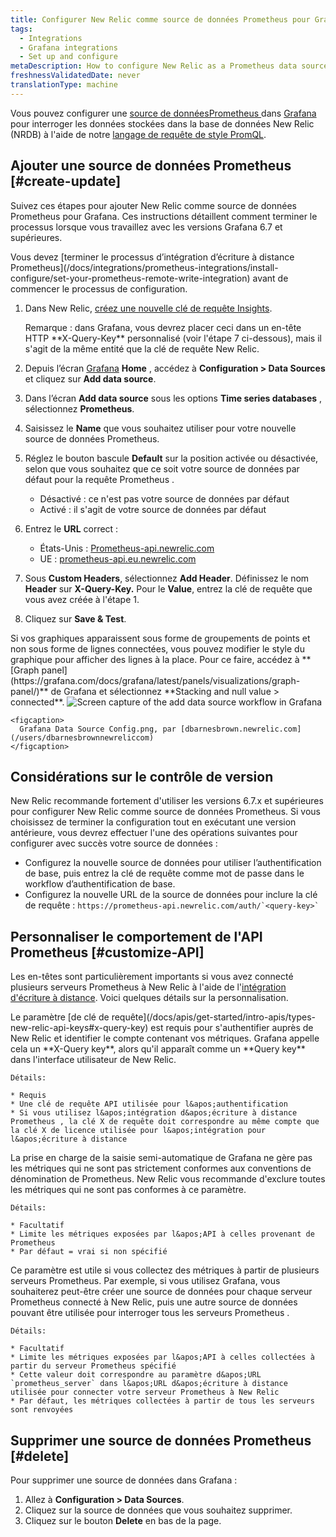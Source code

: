 ```yaml
---
title: Configurer New Relic comme source de données Prometheus pour Grafana
tags:
  - Integrations
  - Grafana integrations
  - Set up and configure
metaDescription: How to configure New Relic as a Prometheus data source for Grafana
freshnessValidatedDate: never
translationType: machine
---
```


Vous pouvez configurer une [source de donnéesPrometheus ](https://grafana.com/docs/grafana/latest/features/datasources/prometheus/)dans [Grafana](https://grafana.com/login) pour interroger les données stockées dans la base de données New Relic (NRDB) à l&apos;aide de notre [langage de requête de style PromQL](/docs/integrations/prometheus-integrations/view-query-data/supported-promql-features).

## Ajouter une source de données Prometheus [#create-update]

Suivez ces étapes pour ajouter New Relic comme source de données Prometheus pour Grafana. Ces instructions détaillent comment terminer le processus lorsque vous travaillez avec les versions Grafana 6.7 et supérieures.

<Callout variant="important">
  Vous devez [terminer le processus d’intégration d’écriture à distance Prometheus](/docs/integrations/prometheus-integrations/install-configure/set-your-prometheus-remote-write-integration) avant de commencer le processus de configuration.
</Callout>

1. Dans New Relic, [créez une nouvelle clé de requête Insights](/docs/apis/intro-apis/new-relic-api-keys/#insights-query-key).

   <Callout variant="important">
     Remarque : dans Grafana, vous devrez placer ceci dans un en-tête HTTP <DNT>**X-Query-Key**</DNT> personnalisé (voir l&apos;étape 7 ci-dessous), mais il s&apos;agit de la même entité que la clé de requête New Relic.
   </Callout>

2. Depuis l’écran [Grafana](https://grafana.com/login) <DNT>**Home**</DNT> , accédez à <DNT>**Configuration &gt; Data Sources**</DNT> et cliquez sur <DNT>**Add data source**</DNT>.

3. Dans l’écran <DNT>**Add data source**</DNT> sous les options <DNT>**Time series databases**</DNT> , sélectionnez <DNT>**Prometheus**</DNT>.

4. Saisissez le <DNT>**Name**</DNT> que vous souhaitez utiliser pour votre nouvelle source de données Prometheus.

5. Réglez le bouton bascule <DNT>**Default**</DNT> sur la position activée ou désactivée, selon que vous souhaitez que ce soit votre source de données par défaut pour la requête Prometheus .

   * Désactivé : ce n&apos;est pas votre source de données par défaut
   * Activé : il s&apos;agit de votre source de données par défaut

6. Entrez le <DNT>**URL**</DNT> correct :

   * États-Unis : [Prometheus-api.newrelic.com](https://prometheus-api.newrelic.com)
   * UE : [prometheus-api.eu.newrelic.com](https://prometheus-api.eu.newrelic.com)

7. Sous <DNT>**Custom Headers**</DNT>, sélectionnez <DNT>**Add Header**</DNT>. Définissez le nom <DNT>**Header**</DNT> sur <DNT>**X-Query-Key.**</DNT> Pour le <DNT>**Value**</DNT>, entrez la clé de requête que vous avez créée à l&apos;étape 1.

8. Cliquez sur <DNT>**Save &amp; Test**</DNT>.

<Callout variant="tip">
  Si vos graphiques apparaissent sous forme de groupements de points et non sous forme de lignes connectées, vous pouvez modifier le style du graphique pour afficher des lignes à la place. Pour ce faire, accédez à <DNT>**[Graph panel](https://grafana.com/docs/grafana/latest/panels/visualizations/graph-panel/)**</DNT> de Grafana et sélectionnez <DNT>**Stacking and null value &gt; connected**</DNT>.
</Callout>

<CollapserGroup>
  <Collapser id="" title="Exemple d'image de configuration">
    <img title="Configure New Relic as a Prometheus data source for Grafana" alt="Screen capture of the add data source workflow in Grafana" src="/images/more-integrations_screenshot-crop_grafana-data-source-config.webp" />

    <figcaption>
      Grafana Data Source Config.png, par [dbarnesbrown.newrelic.com](/users/dbarnesbrownnewreliccom)
    </figcaption>
  </Collapser>
</CollapserGroup>

<InstallFeedback />

## Considérations sur le contrôle de version

New Relic recommande fortement d&apos;utiliser les versions 6.7.x et supérieures pour configurer New Relic comme source de données Prometheus. Si vous choisissez de terminer la configuration tout en exécutant une version antérieure, vous devrez effectuer l&apos;une des opérations suivantes pour configurer avec succès votre source de données :

* Configurez la nouvelle source de données pour utiliser l’authentification de base, puis entrez la clé de requête comme mot de passe dans le workflow d’authentification de base.
* Configurez la nouvelle URL de la source de données pour inclure la clé de requête : `` https://prometheus-api.newrelic.com/auth/`<query-key>` ``

## Personnaliser le comportement de l&apos;API Prometheus [#customize-API]

Les en-têtes sont particulièrement importants si vous avez connecté plusieurs serveurs Prometheus à New Relic à l&apos;aide de l&apos;[intégration d&apos;écriture à distance](/docs/integrations/prometheus-integrations/install-configure/set-your-prometheus-remote-write-integration). Voici quelques détails sur la personnalisation.

<CollapserGroup>
  <Collapser id="" title="X-clé de requête (clé de requête)">
    Le paramètre [de clé de requête](/docs/apis/get-started/intro-apis/types-new-relic-api-keys#x-query-key) est requis pour s&apos;authentifier auprès de New Relic et identifier le compte contenant vos métriques. Grafana appelle cela un <DNT>**X-Query key**</DNT>, alors qu&apos;il apparaît comme un <DNT>**Query key**</DNT> dans l&apos;interface utilisateur de New Relic.

    Détails:

    * Requis
    * Une clé de requête API utilisée pour l&apos;authentification
    * Si vous utilisez l&apos;intégration d&apos;écriture à distance Prometheus , la clé X de requête doit correspondre au même compte que la clé X de licence utilisée pour l&apos;intégration pour l&apos;écriture à distance
  </Collapser>

  <Collapser id="" title="X-Prometheus-uniquement">
    <Callout variant="important">
      La prise en charge de la saisie semi-automatique de Grafana ne gère pas les métriques qui ne sont pas strictement conformes aux conventions de dénomination de Prometheus. New Relic vous recommande d&apos;exclure toutes les métriques qui ne sont pas conformes à ce paramètre.
    </Callout>

    Détails:

    * Facultatif
    * Limite les métriques exposées par l&apos;API à celles provenant de Prometheus
    * Par défaut = vrai si non spécifié
  </Collapser>

  <Collapser id="" title="Serveur X-Prometheus">
    Ce paramètre est utile si vous collectez des métriques à partir de plusieurs serveurs Prometheus. Par exemple, si vous utilisez Grafana, vous souhaiterez peut-être créer une source de données pour chaque serveur Prometheus connecté à New Relic, puis une autre source de données pouvant être utilisée pour interroger tous les serveurs Prometheus .

    Détails:

    * Facultatif
    * Limite les métriques exposées par l&apos;API à celles collectées à partir du serveur Prometheus spécifié
    * Cette valeur doit correspondre au paramètre d&apos;URL `prometheus_server` dans l&apos;URL d&apos;écriture à distance utilisée pour connecter votre serveur Prometheus à New Relic
    * Par défaut, les métriques collectées à partir de tous les serveurs sont renvoyées
  </Collapser>
</CollapserGroup>

## Supprimer une source de données Prometheus [#delete]

Pour supprimer une source de données dans Grafana :

1. Allez à <DNT>**Configuration &gt; Data Sources**</DNT>.
2. Cliquez sur la source de données que vous souhaitez supprimer.
3. Cliquez sur le bouton <DNT>**Delete**</DNT> en bas de la page.